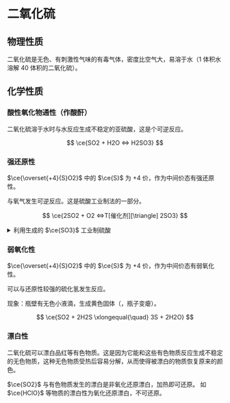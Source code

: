 
# 二氧化硫

## 物理性质

二氧化硫是无色、有刺激性气味的有毒气体，密度比空气大，易溶于水（1 体积水溶解 40 体积的二氧化硫）。

## 化学性质

### 酸性氧化物通性（作酸酐）

二氧化硫溶于水时与水反应生成不稳定的亚硫酸，这是个可逆反应。

$$
\ce{SO2 + H2O <=> H2SO3}
$$

### 强还原性

$\ce{\overset{+4}{S}O2}$ 中的 $\ce{S}$ 为 $+4$ 价，作为中间价态有强还原性。

与氧气发生可逆反应。这是硫酸工业制法的一部分。

$$
\ce{2SO2 + O2 <=>T[催化剂][\triangle] 2SO3}
$$

<details>
  <summary>利用生成的 $\ce{SO3}$ 工业制硫酸</summary>
  $$
  \ce{SO3 + H2O \xlongequal{\quad} H2SO4}
  $$
  三氧化硫也是酸性氧化物，它是硫酸的酸酐。
</details>

### 弱氧化性

$\ce{\overset{+4}{S}O2}$ 中的 $\ce{S}$ 为 $+4$ 价，作为中间价态有弱氧化性。

可以与还原性较强的硫化氢发生反应。

现象：瓶壁有无色小液滴，生成黄色固体（，瓶子变瘪）。

$$
\ce{SO2 + 2H2S \xlongequal{\quad} 3S + 2H2O}
$$

### 漂白性

二氧化硫可以漂白品红等有色物质。这是因为它能和这些有色物质反应生成不稳定的无色物质，这种无色物质受热后容易分解，从而使得被漂白的物质恢复原来的颜色。

<Callout>
  $\ce{SO2}$ 与有色物质发生的漂白是非氧化还原漂白，加热即可还原。 如 $\ce{HClO}$
  等物质的漂白性为氧化还原漂白，不可还原。
</Callout>
